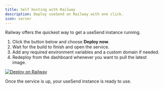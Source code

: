```yaml
---
title: Self hosting with Railway
description: Deploy useSend on Railway with one click.
icon: server
---
```


Railway offers the quickest way to get a useSend instance running.

1. Click the button below and choose **Deploy now**.
2. Wait for the build to finish and open the service.
3. Add any required environment variables and a custom domain if needed.
4. Redeploy from the dashboard whenever you want to pull the latest image.

[![Deploy on Railway](https://railway.app/button.svg)](https://railway.app/template/QbMnwX?referralCode=oaAwvp)

Once the service is up, your useSend instance is ready to use.
